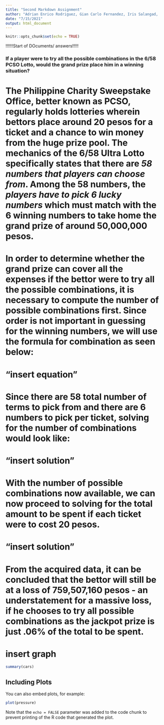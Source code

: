 ```yaml
---
title: "Second Markdown Assignment"
author: "Adrian Enrico Rodriguez, Gian Carlo Fernandez, Iris Salangad, John Kyle C. Lluz"
date: "7/15/2021"
output: html_document
---
```


```r
knitr::opts_chunk$set(echo = TRUE)
```


!!!!!!Start of DOcuments/ answers!!!!!

### If a player were to try all the possible combinations in the 6/58 PCSO Lotto, would the grand prize place him in a winning situation?

# The Philippine Charity Sweepstake Office, better known as PCSO, regularly holds lotteries wherein bettors place around 20 pesos for a ticket and a chance to win money from the huge prize pool.  The mechanics of the 6/58 Ultra Lotto specifically states that there are *58 numbers that players can choose from*.  Among the 58 numbers, the *players have to pick 6 lucky numbers* which must match with the 6 winning numbers to take home the grand prize of around 50,000,000 pesos.

# In order to determine whether the grand prize can cover all the expenses if the bettor were to try all the possible combinations, it is necessary to compute the number of possible combinations first.  Since order is not important in guessing for the winning numbers, we will use the formula for combination as seen below:

# "insert equation"

# 	Since there are 58 total number of terms to pick from and there are 6 numbers to pick per ticket, solving for the number of combinations would look like:

# "insert solution"

# With the number of possible combinations now available, we can now proceed to solving for the total amount to be spent if each ticket were to cost 20 pesos.

# "insert solution"

# From the acquired data, it can be concluded that the bettor will still be at a loss of 759,507,160 pesos - an understatement for a massive loss, if he chooses to try all possible combinations as the jackpot prize is just .06% of the total to be spent.

# insert graph

```r
summary(cars)
```

## Including Plots

You can also embed plots, for example:

```r
plot(pressure)
```

Note that the `echo = FALSE` parameter was added to the code chunk to prevent printing of the R code that generated the plot.

